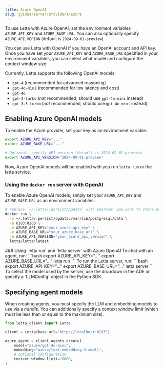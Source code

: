 ```yaml
---
title: Azure OpenAI
slug: guides/server/providers/azure
---
```



<Tip> To use Letta with Azure OpenAI, set the environment variables `AZURE_API_KEY` and `AZURE_BASE_URL`. You can also optionally specify `AZURE_API_VERION` (default is `2024-09-01-preview`) </Tip>

You can use Letta with OpenAI if you have an OpenAI account and API key. Once you have set your `AZURE_API_KEY` and `AZURE_BASE_URL` specified in your environment variables, you can select what model and configure the context window size

Currently, Letta supports the following OpenAI models:
- `gpt-4` (recommended for advanced reasoning)
- `gpt-4o-mini` (recommended for low latency and cost)
- `gpt-4o`
- `gpt-4-turbo` (*not* recommended, should use `gpt-4o-mini` instead)
- `gpt-3.5-turbo` (*not* recommended, should use `gpt-4o-mini` instead)


## Enabling Azure OpenAI models
To enable the Azure provider, set your key as an environment variable:
```bash
export AZURE_API_KEY="..."
export AZURE_BASE_URL="..."

# Optional: specify API version (default is 2024-09-01-preview)
export AZURE_API_VERSION="2024-09-01-preview"
```
Now, Azure OpenAI models will be enabled with you run `letta run` or the letta service.

### Using the `docker run` server with OpenAI
To enable Azure OpenAI models, simply set your `AZURE_API_KEY` and `AZURE_BASE_URL` as an environment variables:
```bash
# replace `~/.letta/.persist/pgdata` with wherever you want to store your agent data
docker run \
  -v ~/.letta/.persist/pgdata:/var/lib/postgresql/data \
  -p 8283:8283 \
  -e AZURE_API_KEY="your_azure_api_key" \
  -e AZURE_BASE_URL="your_azure_base_url" \
  -e AZURE_API_VERSION="your_azure_api_version" \
  letta/letta:latest
```

<Accordion icon="square-terminal" title="CLI (pypi only)">
### Using `letta run` and `letta server` with Azure OpenAI
To chat with an agent, run:
```bash
export AZURE_API_KEY="..."
export AZURE_BASE_URL="..."
letta run
```
To run the Letta server, run:
```bash
export AZURE_API_KEY="..."
export AZURE_BASE_URL="..."
letta server
```
To select the model used by the server, use the dropdown in the ADE or specify a `LLMConfig` object in the Python SDK.
</Accordion>

## Specifying agent models
When creating agents, you must specify the LLM and embedding models to use via a *handle*. You can additionally specify a context window limit (which must be less than or equal to the maximum size).

```python
from letta_client import Letta 

client = Letta(base_url="http://localhost:8283")

azure_agent = client.agents.create(
    model="azure/gpt-4o-mini",
    embedding="azure/text-embedding-3-small",
    # optional configuration
    context_window_limit=16000,
)
```